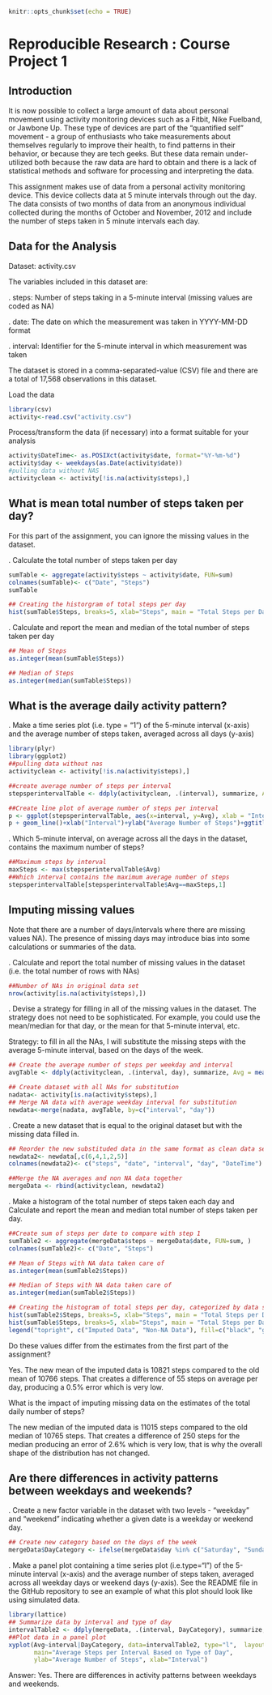 
```{r setup, include=FALSE}
knitr::opts_chunk$set(echo = TRUE)
```


# Reproducible Research : Course Project 1

## Introduction

It is now possible to collect a large amount of data about personal movement using activity monitoring devices such as a Fitbit, Nike Fuelband, or Jawbone Up. These type of devices are part of the "quantified self" movement - a group of enthusiasts who take measurements about themselves regularly to improve their health, to find patterns in their behavior, or because they are tech geeks. But these data remain under-utilized both because the raw data are hard to obtain and there is a lack of statistical methods and software for processing and interpreting the data.

This assignment makes use of data from a personal activity monitoring device. This device collects data at 5 minute intervals through out the day. The data consists of two months of data from an anonymous individual collected during the months of October and November, 2012 and include the number of steps taken in 5 minute intervals each day.

## Data for the Analysis

Dataset: activity.csv

The variables included in this dataset are:

. steps: Number of steps taking in a 5-minute interval (missing values are coded as NA)

. date: The date on which the measurement was taken in YYYY-MM-DD format

. interval: Identifier for the 5-minute interval in which measurement was taken

The dataset is stored in a comma-separated-value (CSV) file and there are a total of 17,568 observations in this dataset.

Load the data 

```{r}
library(csv)
activity<-read.csv("activity.csv")
```

Process/transform the data (if necessary) into a format suitable for your analysis

```{r}
activity$DateTime<- as.POSIXct(activity$date, format="%Y-%m-%d")
activity$day <- weekdays(as.Date(activity$date))
#pulling data without NAS
activityclean <- activity[!is.na(activity$steps),]
```

## What is mean total number of steps taken per day?

For this part of the assignment, you can ignore the missing values in the dataset.

. Calculate the total number of steps taken per day

```{r}
sumTable <- aggregate(activity$steps ~ activity$date, FUN=sum)
colnames(sumTable)<- c("Date", "Steps")
sumTable
```

```{r}
## Creating the historgram of total steps per day
hist(sumTable$Steps, breaks=5, xlab="Steps", main = "Total Steps per Day")
```

. Calculate and report the mean and median of the total number of steps taken per day

```{r}
## Mean of Steps
as.integer(mean(sumTable$Steps))
```

```{r}
## Median of Steps
as.integer(median(sumTable$Steps))
```

## What is the average daily activity pattern?

. Make a time series plot (i.e. type = "1") of the 5-minute interval (x-axis) and the average number of steps taken, averaged across all days (y-axis)

```{r}
library(plyr)
library(ggplot2)
##pulling data without nas
activityclean <- activity[!is.na(activity$steps),]

##create average number of steps per interval
stepsperintervalTable <- ddply(activityclean, .(interval), summarize, Avg = mean(steps))

##Create line plot of average number of steps per interval
p <- ggplot(stepsperintervalTable, aes(x=interval, y=Avg), xlab = "Interval", ylab="Average Number of Steps")
p + geom_line()+xlab("Interval")+ylab("Average Number of Steps")+ggtitle("Average Number of Steps per Interval")
```

. Which 5-minute interval, on average across all the days in the dataset, contains the maximum number of steps?

```{r}
##Maximum steps by interval
maxSteps <- max(stepsperintervalTable$Avg)
##Which interval contains the maximum average number of steps
stepsperintervalTable[stepsperintervalTable$Avg==maxSteps,1]
```

## Imputing missing values

Note that there are a number of days/intervals where there are missing values NA). The presence of missing days may introduce bias into some calculations or summaries of the data.

. Calculate and report the total number of missing values in the dataset (i.e. the total number of rows with NAs)

```{r}
##Number of NAs in original data set
nrow(activity[is.na(activity$steps),])
```

. Devise a strategy for filling in all of the missing values in the dataset. The strategy does not need to be sophisticated. For example, you could use the mean/median for that day, or the mean for that 5-minute interval, etc.

Strategy: to fill in all the NAs, I will substitute the missing steps with the average 5-minute interval, based on the days of the week.

```{r}
## Create the average number of steps per weekday and interval
avgTable <- ddply(activityclean, .(interval, day), summarize, Avg = mean(steps))

## Create dataset with all NAs for substitution
nadata<- activity[is.na(activity$steps),]
## Merge NA data with average weekday interval for substitution
newdata<-merge(nadata, avgTable, by=c("interval", "day"))
```

. Create a new dataset that is equal to the original dataset but with the missing data filled in.

```{r}
## Reorder the new substituded data in the same format as clean data set
newdata2<- newdata[,c(6,4,1,2,5)]
colnames(newdata2)<- c("steps", "date", "interval", "day", "DateTime")

##Merge the NA averages and non NA data together
mergeData <- rbind(activityclean, newdata2)
```

. Make a histogram of the total number of steps taken each day and Calculate and report the mean and median total number of steps taken per day. 


```{r}
##Create sum of steps per date to compare with step 1
sumTable2 <- aggregate(mergeData$steps ~ mergeData$date, FUN=sum, )
colnames(sumTable2)<- c("Date", "Steps")
```

```{r}
## Mean of Steps with NA data taken care of
as.integer(mean(sumTable2$Steps))
```

```{r}
## Median of Steps with NA data taken care of
as.integer(median(sumTable2$Steps))
```

```{r}
## Creating the histogram of total steps per day, categorized by data set to show impact
hist(sumTable2$Steps, breaks=5, xlab="Steps", main = "Total Steps per Day with NAs Fixed", col="Black")
hist(sumTable$Steps, breaks=5, xlab="Steps", main = "Total Steps per Day with NAs Fixed", col="Grey", add=T)
legend("topright", c("Imputed Data", "Non-NA Data"), fill=c("black", "grey") )
```

Do these values differ from the estimates from the first part of the assignment? 

Yes. The new mean of the imputed data is 10821 steps compared to the old mean of 10766 steps. That creates a difference of 55 steps on average per day, producing a 0.5% error which is very low.

What is the impact of imputing missing data on the estimates of the total daily number of steps?

The new median of the imputed data is 11015 steps compared to the old median of 10765 steps. That creates a difference of 250 steps for the median producing an error of 2.6% which is very low, that is why the overall shape of the distribution has not changed.

## Are there differences in activity patterns between weekdays and weekends?

. Create a new factor variable in the dataset with two levels - "weekday" and "weekend" indicating whether a given date is a weekday or weekend day.

```{r}
## Create new category based on the days of the week
mergeData$DayCategory <- ifelse(mergeData$day %in% c("Saturday", "Sunday"), "Weekend", "Weekday")
```

. Make a panel plot containing a time series plot (i.e.type="l") of the 5-minute interval (x-axis) and the average number of steps taken, averaged across all weekday days or weekend days (y-axis). See the README file in the GitHub repository to see an example of what this plot should look like using simulated data.

```{r}
library(lattice) 
## Summarize data by interval and type of day
intervalTable2 <- ddply(mergeData, .(interval, DayCategory), summarize, Avg = mean(steps))
##Plot data in a panel plot
xyplot(Avg~interval|DayCategory, data=intervalTable2, type="l",  layout = c(1,2),
       main="Average Steps per Interval Based on Type of Day", 
       ylab="Average Number of Steps", xlab="Interval")
```       

Answer: Yes. There are differences in activity patterns between weekdays and weekends. 
 
 
       
